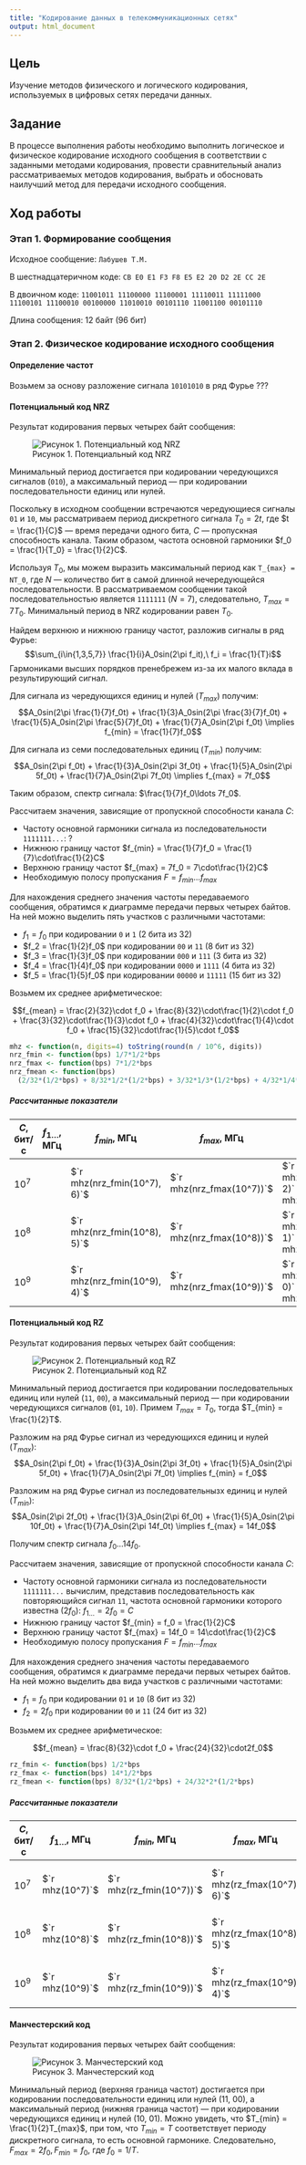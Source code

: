 ```yaml
---
title: "Кодирование данных в телекоммуникационных сетях"
output: html_document
---
```


## Цель

Изучение  методов  физического  и  логического кодирования,
используемых в цифровых сетях передачи данных.

## Задание

В процессе выполнения работы необходимо выполнить логическое и физическое
кодирование исходного сообщения в соответствии с заданными методами кодирования,
провести сравнительный анализ рассматриваемых методов кодирования, выбрать и обосновать
наилучший метод для передачи исходного сообщения.

## Ход работы

### Этап 1. Формирование сообщения

Исходное сообщение: `Лабушев Т.М.`

В шестнадцатеричном коде: `CB E0 E1 F3 F8 E5 E2 20 D2 2E CC 2E`

В двоичном коде: `11001011 11100000 11100001 11110011 11111000 11100101 11100010 00100000 11010010 00101110 11001100 00101110`

Длина сообщения: 12 байт (96 бит)

### Этап 2. Физическое кодирование исходного сообщения

#### Определение частот

Возьмем за основу разложение сигнала `10101010` в ряд Фурье ???

#### Потенциальный код NRZ

Результат кодирования первых четырех байт сообщения:

![Рисунок 1. Потенциальный код NRZ](nrz-enc.png)

Минимальный период достигается при кодировании чередующихся сигналов (`010`), а максимальный период — при кодировании последовательности единиц или нулей.

Поскольку в исходном сообщении встречаются чередующиеся сигналы `01` и `10`, мы рассматриваем период дискретного сигнала $T_0 = 2t$, где $t = \frac{1}{C}$ — время передачи одного бита, $C$ — пропускная способность канала. Таким образом, частота основной гармоники $f_0 = \frac{1}{T_0} = \frac{1}{2}C$.

Используя $T_0$, мы можем выразить максимальный период как `T_{max} = NT_0`, где $N$ — количество бит в самой длинной нечередующейся последовательности. В рассматриваемом сообщении такой последовательностью является `1111111` ($N=7$), следовательно, $T_{max} = 7T_0$. Минимальный период в NRZ кодировании равен $T_0$.

Найдем верхнюю и нижнюю границу частот, разложив сигналы в ряд Фурье:
$$\sum_{i\in{1,3,5,7}} \frac{1}{i}A_0sin(2\pi f_it),\ f_i = \frac{1}{T}i$$
Гармониками высших порядков пренебрежем из-за их малого вклада в результирующий сигнал.

Для сигнала из чередующихся единиц и нулей ($T_{max}$) получим:
$$A_0sin(2\pi \frac{1}{7}f_0t) + \frac{1}{3}A_0sin(2\pi \frac{3}{7}f_0t) + \frac{1}{5}A_0sin(2\pi \frac{5}{7}f_0t) + \frac{1}{7}A_0sin(2\pi f_0t) \implies f_{min} = \frac{1}{7}f_0$$

Для сигнала из семи последовательных единиц ($T_{min}$) получим:
$$A_0sin(2\pi f_0t) + \frac{1}{3}A_0sin(2\pi 3f_0t) + \frac{1}{5}A_0sin(2\pi 5f_0t) + \frac{1}{7}A_0sin(2\pi 7f_0t) \implies f_{max} = 7f_0$$

Таким образом, спектр сигнала: $\frac{1}{7}f_0\ldots 7f_0$.

Рассчитаем значения, зависящие от пропускной способности канала $C$:

* Частоту основной гармоники сигнала из последовательности `1111111...`: ?
* Нижнюю границу частот $f_{min} = \frac{1}{7}f_0 = \frac{1}{7}\cdot\frac{1}{2}C$
* Верхнюю границу частот $f_{max} = 7f_0 = 7\cdot\frac{1}{2}C$
* Необходимую полосу пропускания $F = f_{min} \ldots f_{max}$

Для нахождения среднего значения частоты передаваемого сообщения,
обратимся к диаграмме передачи первых четырех байтов.
На ней можно выделить пять участков с различными частотами:

* $f_1 = f_0$ при кодировании `0` и `1` (2 бита из 32)
* $f_2 = \frac{1}{2}f_0$ при кодировании `00` и `11` (8 бит из 32)
* $f_3 = \frac{1}{3}f_0$ при кодировании `000` и `111` (3 бита из 32)
* $f_4 = \frac{1}{4}f_0$ при кодировании `0000` и `1111` (4 бита из 32)
* $f_5 = \frac{1}{5}f_0$ при кодировании `00000` и `11111` (15 бит из 32)

Возьмем их среднее арифметическое:

$$f_{mean} = \frac{2}{32}\cdot f_0 + \frac{8}{32}\cdot\frac{1}{2}\cdot f_0 + \frac{3}{32}\cdot\frac{1}{3}\cdot f_0 + \frac{4}{32}\cdot\frac{1}{4}\cdot f_0 + \frac{15}{32}\cdot\frac{1}{5}\cdot f_0$$

```r
mhz <- function(n, digits=4) toString(round(n / 10^6, digits))
nrz_fmin <- function(bps) 1/7*1/2*bps
nrz_fmax <- function(bps) 7*1/2*bps
nrz_fmean <- function(bps)
  (2/32*(1/2*bps) + 8/32*1/2*(1/2*bps) + 3/32*1/3*(1/2*bps) + 4/32*1/4*(1/2*bps) + 15/32*1/5*(1/2*bps))
```

##### Рассчитанные показатели

| $C$, бит/с | $f_{1\ldots}$, МГц | $f_{min}$, МГц | $f_{max}$, МГц | $F$, МГц | $f_{mean}$, МГц |
| --- | --- | --- | --- | --- | --- |
| $10^7$ | | $`r mhz(nrz_fmin(10^7), 6)`$ | $`r mhz(nrz_fmax(10^7))`$ | $`r mhz(nrz_fmin(10^7), 2)` \ldots `r mhz(nrz_fmax(10^7))`$ | $`r mhz(nrz_fmean(10^7))`$ |
| $10^8$ | | $`r mhz(nrz_fmin(10^8), 5)`$ | $`r mhz(nrz_fmax(10^8))`$ | $`r mhz(nrz_fmin(10^8), 1)` \ldots `r mhz(nrz_fmax(10^8))`$ | $`r mhz(nrz_fmean(10^8))`$ |
| $10^9$ | | $`r mhz(nrz_fmin(10^9), 4)`$ | $`r mhz(nrz_fmax(10^9))`$ | $`r mhz(nrz_fmin(10^9), 0)` \ldots `r mhz(nrz_fmax(10^9))`$ | $`r mhz(nrz_fmean(10^9))`$ |

#### Потенциальный код RZ

Результат кодирования первых четырех байт сообщения:

![Рисунок 2. Потенциальный код RZ](rz-enc.png)

Минимальный период достигается при кодировании последовательных единиц или нулей (`11`, `00`), а максимальный период — при кодировании чередующихся сигналов (`01`, `10`). Примем $T_{max} = T_0$, тогда $T_{min} = \frac{1}{2}T$.

Разложим на ряд Фурье сигнал из чередующихся единиц и нулей ($T_{max}$):
$$A_0sin(2\pi f_0t) + \frac{1}{3}A_0sin(2\pi 3f_0t) + \frac{1}{5}A_0sin(2\pi 5f_0t) + \frac{1}{7}A_0sin(2\pi 7f_0t) \implies f_{min} = f_0$$

Разложим на ряд Фурье сигнал из последовательнызх единиц и нулей ($T_{min}$):
$$A_0sin(2\pi 2f_0t) + \frac{1}{3}A_0sin(2\pi 6f_0t) + \frac{1}{5}A_0sin(2\pi 10f_0t) + \frac{1}{7}A_0sin(2\pi 14f_0t) \implies f_{max} = 14f_0$$

Получим спектр сигнала $f_0\ldots 14f_0$.

Рассчитаем значения, зависящие от пропускной способности канала $C$:

* Частоту основной гармоники сигнала из последовательности `1111111...` вычислим, представив последовательность как повторяющийся сигнал `11`, частота основной гармоники которого известна ($2f_0$): $f_{1\ldots} = 2f_0 = C$
* Нижнюю границу частот $f_{min} = f_0 = \frac{1}{2}C$
* Верхнюю границу частот $f_{max} = 14f_0 = 14\cdot\frac{1}{2}C$
* Необходимую полосу пропускания $F = f_{min} \ldots f_{max}$

Для нахождения среднего значения частоты передаваемого сообщения, обратимся к диаграмме передачи первых четырех байтов.
На ней можно выделить два вида участков с различными частотами:

* $f_1 = f_0$ при кодировании `01` и `10` (8 бит из 32)
* $f_2 = 2f_0$ при кодировании `00` и `11` (24 бит из 32)

Возьмем их среднее арифметическое:

$$f_{mean} = \frac{8}{32}\cdot f_0 + \frac{24}{32}\cdot2f_0$$

```r
rz_fmin <- function(bps) 1/2*bps
rz_fmax <- function(bps) 14*1/2*bps
rz_fmean <- function(bps) 8/32*(1/2*bps) + 24/32*2*(1/2*bps)
```

##### Рассчитанные показатели

| $C$, бит/с | $f_{1\ldots}$, МГц | $f_{min}$, МГц | $f_{max}$, МГц | $F$, МГц | $f_{mean}$, МГц |
| --- | --- | --- | --- | --- | --- | --- |
| $10^7$ | $`r mhz(10^7)`$ | $`r mhz(rz_fmin(10^7))`$ | $`r mhz(rz_fmax(10^7), 6)`$ | $`r mhz(rz_fmin(10^7))` \ldots `r mhz(rz_fmax(10^7))`$ | $`r mhz(rz_fmean(10^7))`$ |
| $10^8$ | $`r mhz(10^8)`$ | $`r mhz(rz_fmin(10^8))`$ | $`r mhz(rz_fmax(10^8), 5)`$ | $`r mhz(rz_fmin(10^8))` \ldots `r mhz(rz_fmax(10^8))`$ | $`r mhz(rz_fmean(10^8))`$ |
| $10^9$ | $`r mhz(10^9)`$ | $`r mhz(rz_fmin(10^9))`$ | $`r mhz(rz_fmax(10^9), 4)`$ | $`r mhz(rz_fmin(10^9))` \ldots `r mhz(rz_fmax(10^9))`$ | $`r mhz(rz_fmean(10^9))`$ |

#### Манчестерский код

Результат кодирования первых четырех байт сообщения:

![Рисунок 3. Манчестерский код](manchester-enc.png)

Минимальный период (верхняя граница частот) достигается при кодировании последовательности единиц или нулей (11, 00), а максимальный период (нижняя граница частот) — при кодировании чередующихся единиц и нулей (10, 01). Можно увидеть, что $T_{min} = \frac{1}{2}T_{max}$, при том, что $T_{min} = T$ соответствует периоду дискретного сигнала, то есть основной гармонике. Следовательно, $F_{max} = 2f_0, F_{min} = f_0$, где $f_0 = 1/T$.

